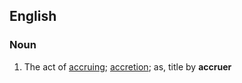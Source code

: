 ==English==

===Noun===
{{en-noun|-}}

# {{law}} The act of [[accruing]]; [[accretion]]; as, title by '''accruer'''